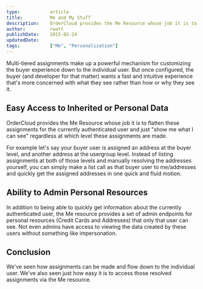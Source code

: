 ```yaml
---
type:           article
title:          Me and My Stuff
description:    OrderCloud provides the Me Resource whose job it is to flatten these assignments for the currently authenticated user and just "show me what I can see" regardless at which level these assignments are made.
author:         rwatt
publishDate:    2015-02-24
updatedDate:    
tags:           ["Me", "Personalization"]
---
```


Multi-tiered assignments make up a powerful mechanism for customizing the buyer experience down to the individual user. But once configured, the buyer (and developer for that matter) wants a fast and intuitive experience that's more concerned with what they see rather than how or why they see it.

## Easy Access to Inherited or Personal Data

OrderCloud provides the <Link to="/api-reference/me-and-my-stuff">Me Resource</Link> whose job it is to flatten these assignments for the currently authenticated user and just "show me what I can see" regardless at which level these assignments are made.

For example let's say your buyer user is assigned an address at the buyer level, and another address at the usergroup level. Instead of listing assignments at both of those levels and manually resolving the addresses yourself, you can simply make a list call as that buyer user to <Link to="/api-reference/me-and-my-stuff/my-addresses">me/addresses</Link> and quickly get the assigned addresses in one quick and fluid motion.

## Ability to Admin Personal Resources

In addition to being able to quickly get information about the currently authenticated user, the Me resource provides a set of admin endpoints for personal resources (Credit Cards and Addresses) that only that user can see. Not even admins have access to viewing the data created by these users without something like <Link to="/knowledge-base/impersonation">impersonation</Link>.

## Conclusion

We've seen how assignments can be made and flow down to the individual user. We've also seen just how easy it is to access those resolved assignments via the Me resource.
